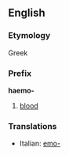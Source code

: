 ==English==
===Etymology===
Greek
===Prefix===
'''haemo-'''

# [[blood]]

===Translations===
*Italian: [[emo-]]
